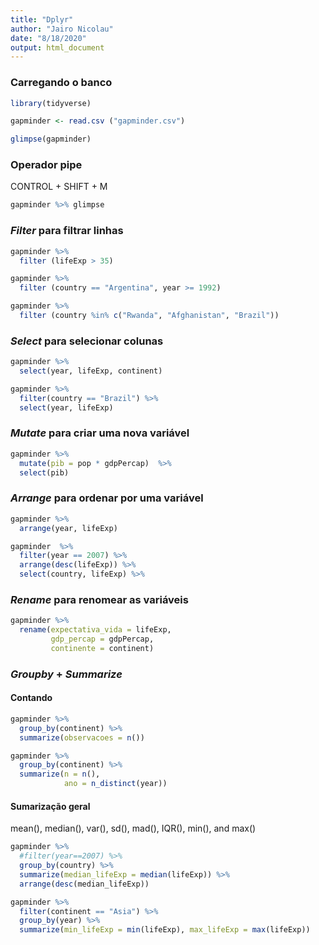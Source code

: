 ```yaml
---
title: "Dplyr"
author: "Jairo Nicolau"
date: "8/18/2020"
output: html_document
---
```


### Carregando o banco


```r
library(tidyverse) 

gapminder <- read.csv ("gapminder.csv")
```

```r
glimpse(gapminder)
```

### Operador pipe

CONTROL + SHIFT + M

```r
gapminder %>% glimpse 
```


### *Filter*  para filtrar linhas

```r
gapminder %>% 
  filter (lifeExp > 35) 
```

```r
gapminder %>% 
  filter (country == "Argentina", year >= 1992)
```
```r
gapminder %>% 
  filter (country %in% c("Rwanda", "Afghanistan", "Brazil"))
```

### *Select* para selecionar colunas

```r
gapminder %>%
  select(year, lifeExp, continent) 
```


```r
gapminder %>%
  filter(country == "Brazil") %>%
  select(year, lifeExp) 
```


### *Mutate* para criar uma nova variável


```r
gapminder %>%
  mutate(pib = pop * gdpPercap)  %>% 
  select(pib)
```

### *Arrange* para ordenar por uma variável


```r
gapminder %>%
  arrange(year, lifeExp)
```



```r
gapminder  %>%
  filter(year == 2007) %>%
  arrange(desc(lifeExp)) %>% 
  select(country, lifeExp) %>% 

```

### *Rename* para renomear as variáveis

```r
gapminder %>%
  rename(expectativa_vida = lifeExp,
         gdp_percap = gdpPercap,
         continente = continent)
```

### *Groupby* + *Summarize*


#### Contando

```r
gapminder %>%
  group_by(continent) %>%
  summarize(observacoes = n())
```


```r
gapminder %>%
  group_by(continent) %>%
  summarize(n = n(),
            ano = n_distinct(year))
```

#### Sumarização geral


mean(), median(), var(), sd(), mad(), IQR(), min(), and max()

```r
gapminder %>%
  #filter(year==2007) %>% 
  group_by(country) %>%
  summarize(median_lifeExp = median(lifeExp)) %>% 
  arrange(desc(median_lifeExp))
```

```r
gapminder %>%
  filter(continent == "Asia") %>%
  group_by(year) %>%
  summarize(min_lifeExp = min(lifeExp), max_lifeExp = max(lifeExp))
```






